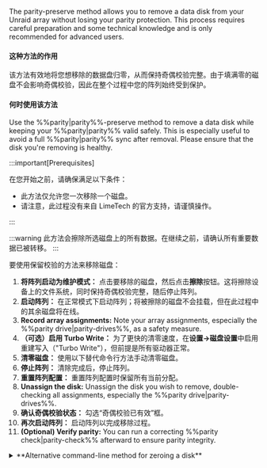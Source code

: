 The parity-preserve method allows you to remove a data disk from your Unraid array without losing your parity protection. This process requires careful preparation and some technical knowledge and is only recommended for advanced users.

<h4>这种方法的作用</h4>

该方法有效地将您想移除的数据盘归零，从而保持奇偶校验完整。由于填满零的磁盘不会影响奇偶校验，因此在整个过程中您的阵列始终受到保护。

<h4>何时使用该方法</h4>

Use the %%parity|parity%%-preserve method to remove a data disk while keeping your %%parity|parity%% valid safely. This is especially useful to avoid a full %%parity|parity%% sync after removal. Please ensure that the disk you're removing is healthy.

:::important\[Prerequisites]

在您开始之前，请确保满足以下条件：

- 此方法仅允许您一次移除一个磁盘。
- 请注意，此过程没有来自 LimeTech 的官方支持，请谨慎操作。

:::

:::warning
此方法会擦除所选磁盘上的所有数据。在继续之前，请确认所有重要数据已被转移。
:::

要使用保留校验的方法来移除磁盘：

1. **将阵列启动为维护模式：** 点击要移除的磁盘，然后点击**擦除**按钮。这将擦除设备上的文件系统，同时保持奇偶校验完整，随后停止阵列。
2. **启动阵列：** 在正常模式下启动阵列；将被擦除的磁盘不会挂载，但在此过程中的其余磁盘将在线。
3. **Record array assignments:** Note your array assignments, especially the %%parity drive|parity-drives%%, as a safety measure.
4. **（可选）启用 Turbo Write：** 为了更快的清零速度，在**设置→磁盘设置**中启用重建写入（"Turbo Write"），但前提是所有驱动器正常。
5. **清零磁盘：** 使用以下替代命令行方法手动清零磁盘。
6. **停止阵列：** 清除完成后，停止阵列。
7. **重置阵列配置：** 重置阵列配置时保留所有当前分配。
8. **Unassign the disk:** Unassign the disk you wish to remove, double-checking all assignments, especially the %%parity drive|parity-drives%%.
9. **确认奇偶校验状态：** 勾选“奇偶校验已有效”框。
10. **再次启动阵列：** 启动阵列以完成移除过程。
11. **(Optional) Verify parity:** You can run a correcting %%parity check|parity-check%% afterward to ensure parity integrity.

<details>
  <summary>**Alternative command-line method for zeroing a disk**</summary>

  如果您熟悉使用 Linux 命令行，可以使用以下说明手动清零您的磁盘。确保选择与您的 Unraid 版本相对应的命令。

  由于清零磁盘可能需要几个小时，建议使用类似 [Tmux 终端管理器 TTM 插件](https://forums.unraid.net/topic/183427/plugin-tmux-terminal-manager-ttm/) 的工具来输入命令，并确保会话保持活动状态。

  **适用于 Unraid 6.12 或更高版本：**

  1. 首先，卸载磁盘：
     ```bash
     umount /mnt/diskX
     ```
  2. 使用以下命令将磁盘清零：
     ```bash
     dd bs=1M if=/dev/zero of=/dev/mdXp1 status=progress
     ```

  **适用于 Unraid 6.11 及更早版本：**

  1. 开始卸载磁盘：
     ```bash
     umount /mnt/diskX
     ```
  2. 然后使用此命令清零磁盘：
     ```bash
     dd bs=1M if=/dev/zero of=/dev/mdX status=progress
     ```

  :::note
  记得将 `X` 替换为您正在移除的数据磁盘的具体编号。
  :::

  :::caution
  在执行这些命令之前，请仔细检查驱动器编号，以避免不小心擦除错误磁盘上的数据。
  :::

  别犹豫，随时访问 [Unraid 论坛](https://forums.unraid.net/)。在那里，您可以找到有用的资源和社区支持。
</details>
